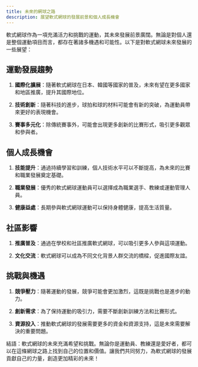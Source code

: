 ```yaml
---
title: 未來的網球之路
description: 展望軟式網球的發展前景和個人成長機會
---
```


軟式網球作為一項充滿活力和挑戰的運動，其未來發展前景廣闊。無論是對個人還是整個運動項目而言，都存在著諸多機遇和可能性。以下是對軟式網球未來發展的一些展望：

## 運動發展趨勢

1. **國際化擴展**：隨著軟式網球在日本、韓國等國家的普及，未來有望在更多國家和地區推廣，提升其國際地位。

2. **技術創新**：隨著科技的進步，球拍和球的材料可能會有新的突破，為運動員帶來更好的表現機會。

3. **賽事多元化**：除傳統賽事外，可能會出現更多創新的比賽形式，吸引更多觀眾和參與者。

## 個人成長機會

1. **技能提升**：通過持續學習和訓練，個人技術水平可以不斷提高，為未來的比賽和職業發展奠定基礎。

2. **職業發展**：優秀的軟式網球運動員可以選擇成為職業選手、教練或運動管理人員。

3. **健康益處**：長期參與軟式網球運動可以保持身體健康，提高生活質量。

## 社區影響

1. **推廣普及**：通過在學校和社區推廣軟式網球，可以吸引更多人參與這項運動。

2. **文化交流**：軟式網球可以成為不同文化背景人群交流的橋樑，促進國際友誼。

## 挑戰與機遇

1. **競爭壓力**：隨著運動的發展，競爭可能會更加激烈，這既是挑戰也是進步的動力。

2. **創新需求**：為了保持運動的吸引力，需要不斷創新訓練方法和比賽形式。

3. **資源投入**：推動軟式網球的發展需要更多的資金和資源支持，這是未來需要解決的重要問題。

結語：軟式網球的未來充滿希望和挑戰。無論你是運動員、教練還是愛好者，都可以在這條網球之路上找到自己的位置和價值。讓我們共同努力，為軟式網球的發展貢獻自己的力量，創造更加精彩的未來！
